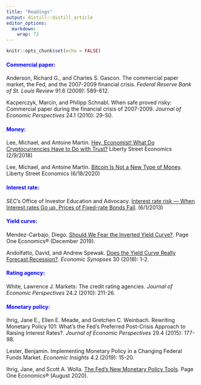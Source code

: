 ```yaml
---
title: "Readings"
output: distill::distill_article
editor_options: 
  markdown: 
    wrap: 72
---
```


```r
knitr::opts_chunk$set(echo = FALSE)
```

#### [Commercial paper:]{style="color:blue;"}

Anderson, Richard G., and Charles S. Gascon. The commercial paper market, the Fed, and the 2007-2009 financial crisis. *Federal Reserve Bank of St. Louis Review* 91.6 (2009): 589-612.

Kacperczyk, Marcin, and Philipp Schnabl. When safe proved risky: Commercial paper during the financial crisis of 2007-2009. *Journal of Economic Perspectives* 24.1 (2010): 29-50.



#### [Money:]{style="color:blue;"}  

Lee, Michael, and Antoine Martin. [Hey, Economist! What Do Cryptocurrencies Have to Do with Trust?](https://libertystreeteconomics.newyorkfed.org/2018/02/hey-economist-what-do-cryptocurrencies-have-to-do-with-trust.html#more)
Liberty Street Economics (2/9/2018)

Lee, Michael, and Antoine Martin. [Bitcoin Is Not a New Type of Money](https://libertystreeteconomics.newyorkfed.org/2020/06/bitcoin-is-not-a-new-type-of-money.html). Liberty Street Economics (6/18/2020)




#### [Interest rate:]{style="color:blue;"}  

SEC's Office of Investor Education and Advocacy. [Interest rate risk --- When Interest rates Go up, Prices of Fixed-rate Bonds Fall](https://www.sec.gov/investor/alerts/ib_interestraterisk.html). (6/1/2013)




#### [Yield curve:]{style="color:blue;"} 

Mendez-Carbajo, Diego. [Should We Fear the Inverted Yield Curve?](https://research.stlouisfed.org/publications/page1-econ/2019/11/29/should-we-fear-the-inverted-yield-curve). Page One Economics® (December 2019).

Andolfatto, David, and Andrew Spewak. [Does the Yield Curve Really Forecast Recession?](https://research.stlouisfed.org/publications/economic-synopses/2018/11/30/does-the-yield-curve-really-forecast-recession/#:~:text=In%20this%20way%2C%20an%20inverted,that%20make%20recession%20more%20likely.&text=The%20figure%20plots%20the%2010,capita%20consumption%20(excluding%20durables).). *Economic Synopses* 30 (2018): 1-2.




#### [Rating agency:]{style="color:blue;"} 

White, Lawrence J. Markets: The credit rating agencies. *Journal of Economic Perspectives* 24.2 (2010): 211-26.




#### [Monetary policy:]{style="color:blue;"} 

Ihrig, Jane E., Ellen E. Meade, and Gretchen C. Weinbach. Rewriting Monetary Policy 101: What's the Fed's Preferred Post-Crisis Approach to Raising Interest Rates?. *Journal of Economic Perspectives* 29.4 (2015): 177-98.

Lester, Benjamin. Implementing Monetary Policy in a Changing Federal Funds Market. *Economic Insights* 4.2 (2019): 15-20.

Ihrig, Jane, and Scott A. Wolla. [The Fed's New Monetary Policy Tools](https://research.stlouisfed.org/publications/page1-econ/2020/08/03/the-feds-new-monetary-policy-tools). Page One Economics® (August 2020).
